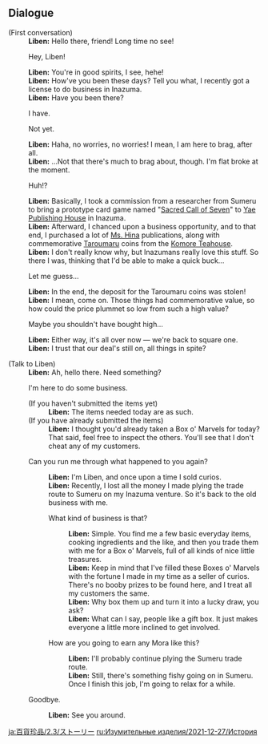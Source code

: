 {{Event Tabs
|rootpage=Marvelous Merchandise/2021-12-27
|gallery=false
}}

==Dialogue==
{{Dialogue Start}}
;(First conversation)
:'''Liben:''' Hello there, friend! Long time no see!
:{{DIcon}} Hey, Liben!
:'''Liben:''' You're in good spirits, I see, hehe!
:'''Liben:''' How've you been these days? Tell you what, I recently got a license to do business in Inazuma.
:'''Liben:''' Have you been there?
:{{DIcon}} I have.
:{{DIcon}} Not yet.
:'''Liben:''' Haha, no worries, no worries! I mean, I am here to brag, after all.
:'''Liben:''' ...Not that there's much to brag about, though. I'm flat broke at the moment.
:{{DIcon}} Huh!?
:'''Liben:''' Basically, I took a commission from a researcher from Sumeru to bring a prototype card game named "[[Genius Invokation TCG|Sacred Call of Seven]]" to [[Yae Publishing House]] in Inazuma.
:'''Liben:''' Afterward, I chanced upon a business opportunity, and to that end, I purchased a lot of [[Ms. Hina]] publications, along with commemorative [[Taroumaru]] coins from the [[Komore Teahouse]].
:'''Liben:''' I don't really know why, but Inazumans really love this stuff. So there I was, thinking that I'd be able to make a quick buck...
:{{DIcon}} Let me guess...
:'''Liben:''' In the end, the deposit for the Taroumaru coins was stolen!
:'''Liben:''' I mean, come on. Those things had commemorative value, so how could the price plummet so low from such a high value?
:{{DIcon}} Maybe you shouldn't have bought high...
:'''Liben:''' Either way, it's all over now &mdash; we're back to square one.
:'''Liben:''' I trust that our deal's still on, all things in spite?

;(Talk to Liben)
:'''Liben:''' Ah, hello there. Need something?
:{{DIcon|BoxOfMarv}} I'm here to do some business.
:;(If you haven't submitted the items yet)
::'''Liben:''' The items needed today are as such.
:;(If you have already submitted the items)
::'''Liben:''' I thought you'd already taken a Box o' Marvels for today? That said, feel free to inspect the others. You'll see that I don't cheat any of my customers.
:{{DIcon}} Can you run me through what happened to you again?
::'''Liben:''' I'm Liben, and once upon a time I sold curios.
::'''Liben:''' Recently, I lost all the money I made plying the trade route to Sumeru on my Inazuma venture. So it's back to the old business with me.
::{{DIcon}} What kind of business is that?
:::'''Liben:''' Simple. You find me a few basic everyday items, cooking ingredients and the like, and then you trade them with me for a Box o' Marvels, full of all kinds of nice little treasures.
:::'''Liben:''' Keep in mind that I've filled these Boxes o' Marvels with the fortune I made in my time as a seller of curios. There's no booby prizes to be found here, and I treat all my customers the same.
:::'''Liben:''' Why box them up and turn it into a lucky draw, you ask?
:::'''Liben:''' What can I say, people like a gift box. It just makes everyone a little more inclined to get involved.
::{{DIcon}} How are you going to earn any Mora like this?
:::'''Liben:''' I'll probably continue plying the Sumeru trade route.
:::'''Liben:''' Still, there's something fishy going on in Sumeru. Once I finish this job, I'm going to relax for a while.
:{{DIcon}} Goodbye.
::'''Liben:''' See you around.
{{Dialogue End}}
<noinclude>
[[ja:百貨珍品/2.3/ストーリー]]
[[ru:Изумительные изделия/2021-12-27/История]]
</noinclude>